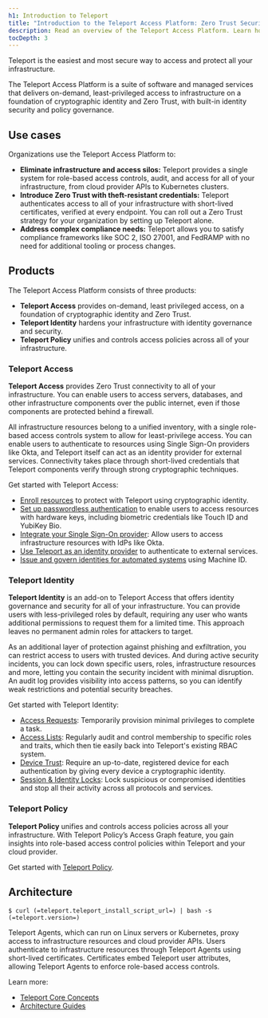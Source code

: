 ```yaml
---
h1: Introduction to Teleport
title: "Introduction to the Teleport Access Platform: Zero Trust Security for Your Infrastructure"
description: Read an overview of the Teleport Access Platform. Learn how to implement Zero Trust Security across all your infrastructure for enhanced protection and streamlined access control.
tocDepth: 3
---
```


Teleport is the easiest and most secure way to access and protect all your
infrastructure.

The Teleport Access Platform is a suite of software and managed services that
delivers on-demand, least-privileged access to infrastructure on a foundation of
cryptographic identity and Zero Trust, with built-in identity security and
policy governance.

## Use cases

Organizations use the Teleport Access Platform to:

- **Eliminate infrastructure and access silos:** Teleport provides a single
  system for role-based access controls, audit, and access for all of your
  infrastructure, from cloud provider APIs to Kubernetes clusters.
- **Introduce Zero Trust with theft-resistant credentials:** Teleport
  authenticates access to all of your infrastructure with short-lived
  certificates, verified at every endpoint. You can roll out a Zero Trust
  strategy for your organization by setting up Teleport alone.
- **Address complex compliance needs:** Teleport allows you to satisfy
  compliance frameworks like SOC 2, ISO 27001, and FedRAMP with no need for additional
  tooling or process changes. 

## Products

The Teleport Access Platform consists of three products:

- **Teleport Access** provides on-demand, least privileged access, on a
  foundation of cryptographic identity and Zero Trust.
- **Teleport Identity** hardens your infrastructure with identity governance and
  security.
- **Teleport Policy** unifies and controls access policies across all of your
  infrastructure.  

### Teleport Access

**Teleport Access** provides Zero Trust connectivity to all of your
infrastructure. You can enable users to access servers, databases, and other
infrastructure components over the public internet, even if those components are
protected behind a firewall. 

All infrastructure resources belong to a unified inventory, with a single
role-based access controls system to allow for least-privilege access. You can
enable users to authenticate to resources using Single Sign-On providers like
Okta, and Teleport itself can act as an identity provider for external services.
Connectivity takes place through short-lived credentials that Teleport
components verify through strong cryptographic techniques.

Get started with Teleport Access:

- [Enroll resources](enroll-resources/agents/introduction.mdx) to protect with Teleport using
  cryptographic identity.
- [Set up passwordless authentication](admin-guides/access-controls/guides/passwordless.mdx)
  to enable users to access resources with hardware keys, including biometric
  credentials like Touch ID and YubiKey Bio.
- [Integrate your Single Sign-On provider](admin-guides/access-controls/sso.mdx): Allow users
  to access infrastructure resources with IdPs like Okta.
- [Use Teleport as an identity provider](admin-guides/access-controls/idps/saml-guide.mdx) to
  authenticate to external services.
- [Issue and govern identities for automated
  systems](enroll-resources/machine-id/introduction.mdx) using Machine ID.

### Teleport Identity

**Teleport Identity** is an add-on to Teleport Access that offers identity
governance and security for all of your infrastructure. You can provide users
with less-privileged roles by default, requiring any user who wants additional
permissions to request them for a limited time. This approach leaves no
permanent admin roles for attackers to target. 

As an additional layer of protection against phishing and exfiltration, you can
restrict access to users with trusted devices. And during active security
incidents, you can lock down specific users, roles, infrastructure resources and
more, letting you contain the security incident with minimal disruption. An
audit log provides visibility into access patterns, so you can identify weak
restrictions and potential security breaches.

Get started with Teleport Identity:

- [Access Requests](admin-guides/access-controls/access-requests.mdx): Temporarily
  provision minimal privileges to complete a task.
- [Access Lists](admin-guides/access-controls/access-lists.mdx): Regularly audit and
  control membership to specific roles and traits, which then tie easily back
  into Teleport's existing RBAC system.
- [Device Trust](admin-guides/access-controls/device-trust.mdx): Require an up-to-date,
  registered device for each authentication by giving every device a
  cryptographic identity. 
- [Session & Identity Locks](admin-guides/access-controls/guides/locking.mdx): Lock
  suspicious or compromised identities and stop all their activity across all
  protocols and services.

### Teleport Policy

**Teleport Policy** unifies and controls access policies across all your
infrastructure. With Teleport Policy’s Access Graph feature, you gain insights into role-based
access control policies within Teleport and your cloud provider.

Get started with [Teleport Policy](admin-guides/access-controls/teleport-policy/teleport-policy.mdx).

## Architecture

```code
$ curl (=teleport.teleport_install_script_url=) | bash -s (=teleport.version=)
```

Teleport Agents, which can run on Linux servers or Kubernetes, proxy access to
infrastructure resources and cloud provider APIs. Users authenticate to
infrastructure resources through Teleport Agents using short-lived certificates.
Certificates embed Teleport user attributes, allowing Teleport Agents to enforce
role-based access controls.

Learn more:

- [Teleport Core Concepts](./core-concepts.mdx)
- [Architecture Guides](index.mdx)
